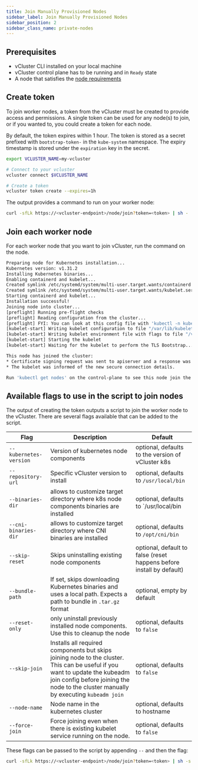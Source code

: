 ```yaml
---
title: Join Manually Provisioned Nodes
sidebar_label: Join Manually Provisioned Nodes
sidebar_position: 2
sidebar_class_name: private-nodes 
---
```



<TenancySupport privateNodes="true" standalone="true"/>

## Prerequisites

- vCluster CLI installed on your local machine
- vCluster control plane has to be running and in `Ready` state
- A node that satisfies the [node requirements](./node-requirements) 

## Create token

To join worker nodes, a token from the vCluster must be created to provide access and permissions. A single token 
can be used for any node(s) to join, or if you wanted to, you could create a token for each node.

By default, the token expires within 1 hour. The token is stored as a secret prefixed with `bootstrap-token-` in the `kube-system` namespace.
The expiry timestamp is stored under the `expiration` key in the secret. 

```bash title="Create a token for worker nodes"
export VCLUSTER_NAME=my-vcluster

# Connect to your vcluster
vcluster connect $VCLUSTER_NAME

# Create a token
vcluster token create --expires=1h
```

The output provides a command to run on your worker node:

```bash title="Example output from creating a token"
curl -sfLk https://<vcluster-endpoint>/node/join?token=<token> | sh -
```

## Join each worker node

For each worker node that you want to join vCluster, run the command on the node.

```bash title="Example output on worker node"
Preparing node for Kubernetes installation...
Kubernetes version: v1.31.2
Installing Kubernetes binaries...
Enabling containerd and kubelet...
Created symlink /etc/systemd/system/multi-user.target.wants/containerd.service → /etc/systemd/system/containerd.service.
Created symlink /etc/systemd/system/multi-user.target.wants/kubelet.service → /etc/systemd/system/kubelet.service.
Starting containerd and kubelet...
Installation successful!
Joining node into cluster...
[preflight] Running pre-flight checks
[preflight] Reading configuration from the cluster...
[preflight] FYI: You can look at this config file with 'kubectl -n kube-system get cm kubeadm-config -o yaml'
[kubelet-start] Writing kubelet configuration to file "/var/lib/kubelet/config.yaml"
[kubelet-start] Writing kubelet environment file with flags to file "/var/lib/kubelet/kubeadm-flags.env"
[kubelet-start] Starting the kubelet
[kubelet-start] Waiting for the kubelet to perform the TLS Bootstrap...

This node has joined the cluster:
* Certificate signing request was sent to apiserver and a response was received.
* The kubelet was informed of the new secure connection details.

Run 'kubectl get nodes' on the control-plane to see this node join the cluster.
```

## Available flags to use in the script to join nodes

The output of creating the token outputs a script to join the worker node to the vCluster. There are several flags available that can be added to the script. 

| Flag | Description | Default |
| ---- | ----------- | ------- |
| `--kubernetes-version` | Version of kubernetes node components | optional, defaults to the version of vCluster k8s |
| `--repository-url` | Specific vCluster version to install | optional, defaults to `/usr/local/bin` |
| `--binaries-dir` | allows to customize target directory where k8s node components binaries are installed | optional, defaults to `/usr/local/bin |
| `--cni-binaries-dir` | allows to customize target directory where CNI binaries are installed | optional, defaults to `/opt/cni/bin` |
| `--skip-reset` | Skips uninstalling existing node components | optional, default to false (reset happens before install by default) |
| `--bundle-path` | If set, skips downloading Kubernetes binaries and uses a local path. Expects a path to bundle in `.tar.gz` format | optional, empty by default |
| `--reset-only` | only uninstall previously installed node components. Use this to cleanup the node | optional, defaults to `false` |
| `--skip-join` | Installs all required components but skips joining node to the cluster. This can be useful if you want to update the kubeadm join config before joining the node to the cluster manually by executing `kubeadm join` | optional, defaults to `false` |
| `--node-name` | Node name in the kubernetes cluster | optional, defaults to hostname |
| `--force-join` | Force joining even when there is existing kubelet service running on the node.  | optional, defaults to `false` |

These flags can be passed to the script by appending `--` and then the flag:

```bash title="Run join script with flags"
curl -sfLk https://<vcluster-endpoint>/node/join?token=<token> | sh -s -- --force-join
```
